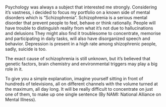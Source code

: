 Psychology was always a subject that interested me strongly. Considering it's vastness, i decided to focus my portfolio on a known side of mental disorders which is "Schizophrenia". Schizophrenia is a serious mental disorder that prevent people to feel, behave or think rationally. People will have trouble to distinguish reality from what it's not due to hallucinations and delusions They might also find it troublesome to concentrate, memorise and participating in daily tasks, will also have disorganized speech and behavior. Depression is present in a high rate among shizophrenic people, sadly, suicide is too.

The exact cause of schizophrenia is still unknown, but it's believed that genetic factors, brain chemistry and environmental triggers may play a big role in it.

To give you a simple explanation, imagine yourself sitting in front of hundreds of televisions, all on different channels with the volume turned at the maximum, all day long. It will be really difficult to concentrate on just one of them, to make up one single sentence (By NAMI: National Alliance on Mental Illness).
